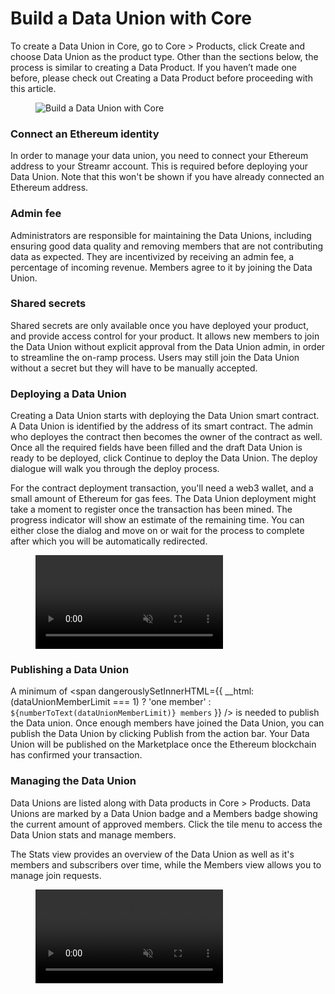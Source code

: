 



# Build a Data Union with Core

To create a Data Union in Core, go to Core > Products, click <span className={docsStyles.streamrHighlight}>Create</span> and choose Data Union as the product type. Other than the sections below, the process is similar to creating a Data Product. If you haven’t made one before, please check out <Link to={docsLinks.products}>Creating a Data Product</Link> before proceeding with this article.

<figure>
    <picture>
        <img
            src={Build}
            srcSet={`${Build2x} 2x`}
            alt="Build a Data Union with Core"
        />
    </picture>
</figure>

### Connect an Ethereum identity

In order to manage your data union, you need to connect your Ethereum address to your Streamr account. This is required before deploying your Data Union. Note that this won't be shown if you have already connected an Ethereum address.

### Admin fee

Administrators are responsible for maintaining the Data Unions, including ensuring good data quality and removing members that are not contributing data as expected. They are incentivized by receiving an admin fee, a percentage of incoming revenue. Members agree to it by joining the Data Union.

### Shared secrets

Shared secrets are only available once you have deployed your product, and provide access control for your product. It allows new members to join the Data Union without explicit approval from the Data Union admin, in order to streamline the on-ramp process. Users may still join the Data Union without a secret but they will have to be manually accepted.

### Deploying a Data Union

Creating a Data Union starts with deploying the Data Union smart contract. A Data Union is identified by the address of its smart contract. The admin who deployes the contract then becomes the owner of the contract as well. Once all the required fields have been filled and the draft Data Union is ready to be deployed, click Continue to deploy the Data Union. The deploy dialogue will walk you through the deploy process.

For the contract deployment transaction, you'll need a web3 wallet, and a small amount of Ethereum for gas fees. The Data Union deployment might take a moment to register once the transaction has been mined. The progress indicator will show an estimate of the remaining time. You can either close the dialog and move on or wait for the process to complete after which you will be automatically redirected.

<figure>
    <video muted loop autoPlay>
        <source src={Deploy} type="video/mp4" />
    </video>
</figure>

### Publishing a Data Union

A minimum of <span dangerouslySetInnerHTML={{
    __html: (dataUnionMemberLimit === 1) ? 'one member' : `${numberToText(dataUnionMemberLimit)} members`
}} /> is needed to publish the Data union. Once enough members have joined the Data Union, you can publish the Data Union by clicking Publish from the action bar. Your Data Union will be published on the Marketplace once the Ethereum blockchain has confirmed your transaction.

### Managing the Data Union

Data Unions are listed along with Data products in Core > Products. Data Unions are marked by a Data Union badge and a Members badge showing the current amount of approved members. Click the tile menu to access the Data Union stats and manage members.

The Stats view provides an overview of the Data Union as well as it's members and subscribers over time, while the Members view allows you to manage join requests.

<figure>
    <video muted loop autoPlay>
        <source src={Managing} type="video/mp4" />
    </video>
</figure>
